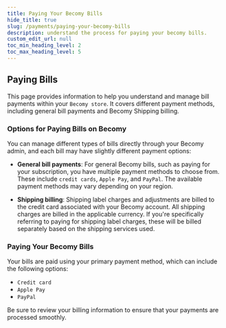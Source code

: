 ```yaml
---
title: Paying Your Becomy Bills
hide_title: true
slug: /payments/paying-your-becomy-bills
description: understand the process for paying your becomy bills.
custom_edit_url: null
toc_min_heading_level: 2
toc_max_heading_level: 5
---
```



<head>
  <meta
    property="twitter:description"
    content="Learn about the payment options, transaction processes, and managing your earnings on Becomy"
  />
  <meta
    property="og:url"
    content="https://docs-becomy.surge.sh/payments/paying-your-becomy-bills"
  />
  <link rel="canonical" href="https://docs-becomy.surge.sh/payments" />
  <link
    rel="alternate"
    href="https://docs-becomy.surge.sh/payments/fr"
    hreflang="fr"
  />
</head>

## Paying Bills

This page provides information to help you understand and manage bill payments within your `Becomy store`. It covers different payment methods, including general bill payments and Becomy Shipping billing.

### Options for Paying Bills on Becomy

You can manage different types of bills directly through your Becomy admin, and each bill may have slightly different payment options:

- **General bill payments**: For general Becomy bills, such as paying for your subscription, you have multiple payment methods to choose from. These include `credit cards`, `Apple Pay`, and `PayPal`. The available payment methods may vary depending on your region.

- **Shipping billing**: Shipping label charges and adjustments are billed to the credit card associated with your Becomy account. All shipping charges are billed in the applicable currency. If you're specifically referring to paying for shipping label charges, these will be billed separately based on the shipping services used.

### Paying Your Becomy Bills

Your bills are paid using your primary payment method, which can include the following options:

- `Credit card`
- `Apple Pay`
- `PayPal`

Be sure to review your billing information to ensure that your payments are processed smoothly.
